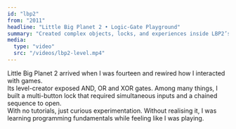 ```yaml
---
id: "lbp2"
from: "2011"
headline: "Little Big Planet 2 • Logic-Gate Playground"
summary: "Created complex objects, locks, and experiences inside LBP2’s node-based editor."
media:
  type: "video"
  src: "/videos/lbp2-level.mp4"
---
```

Little Big Planet 2 arrived when I was fourteen and rewired how I interacted with games.  
Its level-creator exposed AND, OR and XOR gates.
Among many things, I built a multi-button lock that required simultaneous inputs and a chained sequence to open.  
With no tutorials, just curious experimentation.
Without realising it, I was learning programming fundamentals while feeling like I was playing.
